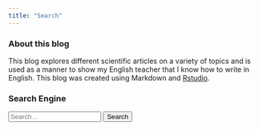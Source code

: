 ```yaml
---
title: "Search"
---
```

<div class="sidebar-section custom">
  <h3>About this blog</h3>
  This blog explores different scientific articles on a variety of topics and is used as a manner to show my English teacher that I know how to write in English. This blog was created using Markdown and <a href="https://www.r-project.org/">Rstudio</a>.

</div>

<div class="sidebar-section custom">
  <h3>Search Engine</h3>
  <form action="https://google.com/">
    <input type="text" name="q" placeholder="Search...">
    <input type="hidden" name="sites" 
      value="http://Guillaume-Gego.github.io/Guillaume-Gego_blog/"> 
    <button type="submit">Search</button>
  </form>
</div>
